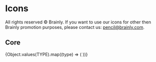 
<Meta title="Foundation ✨/Icons" />

# Icons

All rights reserved © Brainly. If you want to use our icons for other then Brainly promotion purposes, please contact us: pencil@brainly.com.

## Core

<IconGallery>
  {Object.values(TYPE).map((type) => (
    <IconItem name={type} key={type}>
      <Icon size={32} color="dark" type={type} />
    </IconItem>
  ))}
</IconGallery>
